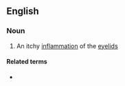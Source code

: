 ==English==

===Noun===
{{en-noun|-}}

# {{label|en|medicine}} An itchy [[inflammation]] of the [[eyelid]]s

====Related terms====
* {{l|en|psorophthalmic}}